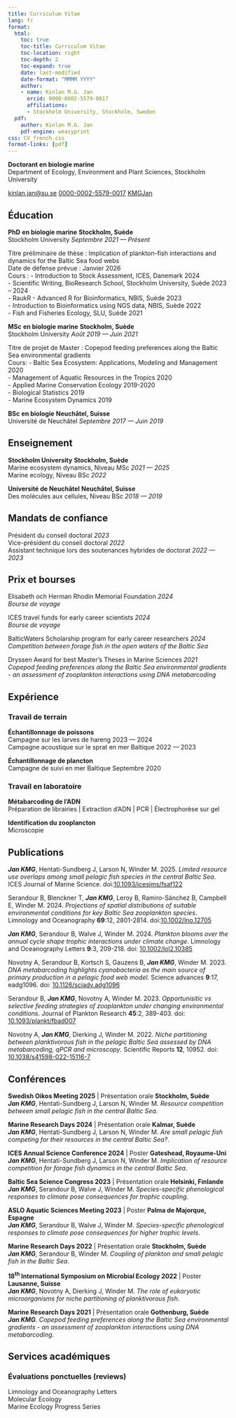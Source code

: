```yaml
---
title: Curriculum Vitae
lang: fr
format: 
  html:
    toc: true
    toc-title: Curriculum Vitae
    toc-location: right
    toc-depth: 2
    toc-expand: true
    date: last-modified
    date-format: "MMMM YYYY"
    author:
    - name: Kinlan M.G. Jan
      orcid: 0000-0002-5579-0017
      affiliations:
      - Stockholm University, Stockholm, Sweden
  pdf:
    author: Kinlan M.G. Jan
    pdf-engine: weasyprint
css: CV_french.css
format-links: [pdf]
---
```



::: {.print-only .contact-block}
**Doctorant en biologie marine** <br>
Department of Ecology, Environment and Plant Sciences, Stockholm University

[kinlan.jan@su.se](mailto:kinlan.jan@su.se){.email}
[0000-0002-5579-0017](https://orcid.org/0000-0002-5579-0017){.orcid}
[KMGJan](https://github.com/KMGJan){.github}
:::


## Éducation 

[[[**PhD**]{.educationtitle} **en biologie marine**]{.edu} [**Stockholm, Suède**]{.cvlocation}]{.cvcontainer} <br>
[Stockholm University [*Septembre 2021 --- Présent*]{.cvdate}]{.cvcontainer}

[Titre préliminaire de thèse :]{.subedu} [Implication of plankton-fish interactions and dynamics for the Baltic Sea food webs]{.course}
<br>
[Date de défense prévue :]{.subedu} [Janvier 2026]{.course}
<br>
[[Cours : ]{.subedu}
[- Introduction to Stock Assessment, ICES, Danemark]{.courseList1} [2024]{.coursedate} <br>
[- Scientific Writing, BioResearch School, Stockholm University, Suède]{.courseList} [2023 -- 2024]{.coursedate} <br>
[- RaukR - Advanced R for Bioinformatics, NBIS, Suède]{.courseList} [2023]{.coursedate} <br>
[- Introduction to Bioinformatics using NGS data, NBIS, Suède]{.courseList} [2022]{.coursedate} <br>
[- Fish and Fisheries Ecology, SLU, Suède]{.courseList} [2021]{.coursedate}]{.no-print}

[[[**MSc**]{.educationtitle} **en biologie marine**]{.edu} [**Stockholm, Suède**]{.cvlocation}]{.cvcontainer} <br>
[Stockholm University [*Août 2019 --- Juin 2021*]{.cvdate}]{.cvcontainer}

[Titre de projet de Master :]{.subedu} [Copepod feeding preferences along the Baltic Sea environmental gradients]{.course}
<br>
[[Cours:]{.subedu}
[- Baltic Sea Ecosystem: Applications, Modeling and Management]{.courseList1} [2020]{.coursedate} <br>
[- Management of Aquatic Resources in the Tropics]{.courseList} [2020]{.coursedate} <br>
[- Applied Marine Conservation Ecology]{.courseList} [2019-2020]{.coursedate} <br>
[- Biological Statistics]{.courseList} [2019]{.coursedate} <br>
[- Marine Ecosystem Dynamics]{.courseList} [2019]{.coursedate} ]{.no-print}

[[[**BSc**]{.educationtitle} **en biologie**]{.edu} [**Neuchâtel, Suisse**]{.cvlocation}]{.cvcontainer} <br>
[Université de Neuchâtel [*Septembre 2017 --- Juin 2019*]{.cvdate}]{.cvcontainer}


## Enseignement

[**Stockholm University** [**Stockholm, Suède**]{.cvlocation}]{.cvcontainer} <br>
[Marine ecosystem dynamics, Niveau [MSc]{.educationtitle} ]{.edu} [*2021 --- 2025*]{.cvdate} <br>
[Marine ecology, Niveau [BSc]{.educationtitle} ]{.edu} [*2022*]{.cvdate}

[**Université de Neuchâtel** [**Neuchâtel, Suisse**]{.cvlocation}]{.cvcontainer} <br> [Des molécules aux cellules, Niveau [BSc]{.educationtitle}]{.edu} [*2018 --- 2019*]{.cvdate}


## Mandats de confiance

[Président du conseil doctoral]{.edu} [*2023*]{.cvdate} <br>
[Vice-président du conseil doctoral]{.edu} [*2022*]{.cvdate} <br>
[Assistant technique lors des soutenances hybrides de doctorat]{.edu} [*2022 --- 2023*]{.cvdate}


## Prix et bourses

Elisabeth och Herman Rhodin Memorial Foundation [*2024*]{.cvdate} <br> [*Bourse de voyage*]{.edu}

ICES travel funds for early career scientists [*2024*]{.cvdate} <br> [*Bourse de voyage*]{.edu}

BalticWaters Scholarship program for early career researchers [*2024*]{.cvdate} <br> [*Competition between forage fish in the open waters of the Baltic Sea*]{.edu}

Dryssen Award for best Master's Theses in Marine Sciences [*2021*]{.cvdate} <br> [*Copepod feeding preferences along the Baltic Sea environmental gradients - an assessment of zooplankton interactions using DNA metabarcoding*]{.edu}


## Expérience

### Travail de terrain

**Échantillonnage de poissons** <br>
[Campagne sur les larves de hareng]{.edu} [2023 --- 2024]{.cvdate} <br>
[Campagne acoustique sur le sprat en mer Baltique]{.edu} [2022 --- 2023]{.cvdate}

**Échantillonnage de plancton** <br>
[Campagne de suivi en mer Baltique]{.edu} [Septembre 2020]{.cvdate}

### Travail en laboratoire

**Métabarcoding de l'ADN** <br>
[Préparation de librairies | Extraction d’ADN | PCR | Électrophorèse sur gel]{.pubtitle}

**Identification du zooplancton** <br>
[Microscopie]{.pubtitle}


## Publications

***Jan KMG***, Hentati-Sundberg J, Larson N, Winder M. 2025. [*Limited resource use overlaps among small pelagic fish species in the central Baltic Sea*]{.pubtitle}. ICES Journal of Marine Science. doi:[10.1093/icesjms/fsaf122](https://doi.org/10.1093/icesjms/fsaf122){.doi target=_blank}

Serandour B, Blenckner T, ***Jan KMG***, Leroy B, Ramiro-Sánchez B, Campbell E, Winder M. 2024. [*Projections of spatial distributions of suitable environmental conditions for key Baltic Sea zooplankton species*]{.pubtitle}. Limnology and Oceanography **69**:12, 2801-2814. doi:[10.1002/lno.12705](https://doi.org/10.1002/lno.12705){.doi target=_blank}

***Jan KMG***, Serandour B, Walve J, Winder M. 2024. [*Plankton blooms over the annual cycle shape trophic interactions under climate change*]{.pubtitle}. Limnology and Oceanography Letters **9**:3, 209-218. doi: [10.1002/lol2.10385](https://doi.org/10.1002/lol2.10385){.doi target=_blank}

Novotny A, Serandour B, Kortsch S, Gauzens B, ***Jan KMG***, Winder M. 2023. [*DNA metabarcoding highlights cyanobacteria as the main source of primary production in a pelagic food web model*]{.pubtitle}. Science advances **9**:17, eadg1096. doi: [10.1126/sciadv.adg1096](https://doi.org/10.1126/sciadv.adg1096){.doi target=_blank}

Serandour B, ***Jan KMG***, Novotny A, Winder M. 2023. [*Opportunisitic vs selective feeding strategies of zooplankton under changing environmental conditions*]{.pubtitle}. Journal of Plankton Research **45**:2, 389-403. doi: [10.1093/plankt/fbad007](https://doi.org/10.1093/plankt/fbad007){.doi target=_blank}

Novotny A, ***Jan KMG***, Dierking J, Winder M. 2022. [*Niche partitioning between planktivorous fish in the pelagic Baltic Sea assessed by DNA metabarcoding, qPCR and microscopy*]{.pubtitle}. Scientific Reports **12**, 10952. doi: [10.1038/s41598-022-15116-7](https://doi.org/10.1038/s41598-022-15116-7){.doi target=_blank}


## Conférences

[**Swedish Oikos Meeting 2025** | Présentation orale [**Stockholm, Suède**]{.cvlocation}]{.cvcontainer} <br>
***Jan KMG***, Hentati-Sundberg J, Larson N, Winder M. [*Resource competition between small pelagic fish in the central Baltic Sea*]{.pubtitle}.

[**Marine Research Days 2024** | Présentation orale [**Kalmar, Suède**]{.cvlocation}]{.cvcontainer} <br>
***Jan KMG***, Hentati-Sundberg J, Larson N, Winder M. [*Are small pelagic fish competing for their resources in the central Baltic Sea?*]{.pubtitle}.

[**ICES Annual Science Conference 2024** | Poster [**Gateshead, Royaume-Uni**]{.cvlocation}]{.cvcontainer} <br>
***Jan KMG***, Hentati-Sundberg J, Larson N, Winder M. [*Implication of resource competition for forage fish dynamics in the central Baltic Sea*]{.pubtitle}.

[**Baltic Sea Science Congress 2023** | Présentation orale [**Helsinki, Finlande**]{.cvlocation}]{.cvcontainer} <br>
***Jan KMG***, Serandour B, Walve J, Winder M. [*Species-specific phenological responses to climate pose consequences for trophic coupling*]{.pubtitle}.

[**ASLO Aquatic Sciences Meeting 2023** | Poster [**Palma de Majorque, Espagne**]{.cvlocation}]{.cvcontainer} <br>
***Jan KMG***, Serandour B, Walve J, Winder M. [*Species-specific phenological responses to climate pose consequences for higher trophic levels*]{.pubtitle}.

[**Marine Research Days 2022** | Présentation orale [**Stockholm, Suède**]{.cvlocation}]{.cvcontainer} <br>
***Jan KMG***, Serandour B, Winder M. [*Coupling of plankton and small pelagic fish in the Baltic Sea*]{.pubtitle}.

[**18^th^ International Symposium on Microbial Ecology 2022** | Poster [**Lausanne, Suisse**]{.cvlocation}]{.cvcontainer} <br>
***Jan KMG***, Novotny A, Dierking J, Winder M. [*The role of eukaryotic microorganisms for niche partitioning of planktivorous fish*]{.pubtitle}.

[**Marine Research Days 2021** | Présentation orale [**Gothenburg, Suède**]{.cvlocation}]{.cvcontainer} <br>
***Jan KMG***. [*Copepod feeding preferences along the Baltic Sea environmental gradients - an assessment of zooplankton interactions using DNA metabarcoding*]{.pubtitle}.

## Services académiques

### Évaluations ponctuelles (reviews)

[Limnology and Oceanography Letters]{.pubtitle} <br>
[Molecular Ecology]{.pubtitle} <br>
[Marine Ecology Progress Series]{.pubtitle}